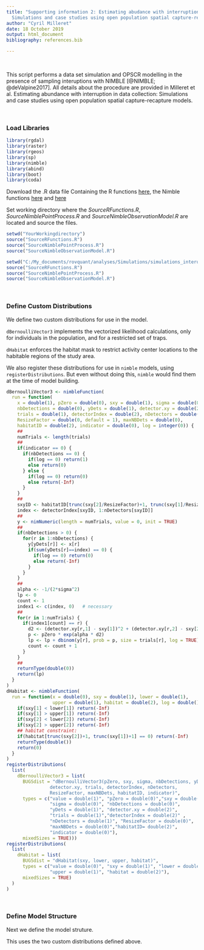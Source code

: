 ```yaml
---
title: "Supporting information 2: Estimating abudance with interruption in data collection.
  Simulations and case studies using open population spatial capture-recapture"
author: "Cyril Milleret"
date: 18 October 2019
output: html_document
bibliography: references.bib

---
```

  
  <!---
  http://cyrilmi.github.io/Interruptions/Interruptions.html 
-->
  
  
  
  <!--
  Back to [NIMBLE Vignettes](https://cyrilmi.github.io/Interruptions/Interruptions.html) 
-->
  
  
  \  

This script performs a data set simulation and OPSCR modelling in the presence of sampling interuptions with NIMBLE [@NIMBLE; @deValpine2017]. All details about the procedure are provided in Milleret et al. Estimating abundance with interruption in data collection: Simulations and case studies using open population spatial capture-recapture models.


\   

### Load Libraries 

```r
library(rgdal)
library(raster)
library(rgeos)
library(sp)
library(nimble)
library(abind)
library(boot)
library(coda)
```


Download the .R data file Containing the R functions [here](http://cyrilmi.github.io/Interruptions/SourceRFunctions.R), the Nimble functions [here](http://cyrilmi.github.io/Interruptions/SourceNimbleObservationModel.R) and [here](http://cyrilmi.github.io/Interruptions/SourceNimbleObservationModel.R) 

Set working directory where the *SourceRFunctions.R*, *SourceNimblePointProcess.R* and *SourceNimbleObservationModel.R* are located and source the files.

```r
setwd("YourWorkingdirectory")
source("SourceRFunctions.R")
source("SourceNimblePointProcess.R")
source("SourceNimbleObservationModel.R")
```


```r
setwd("C:/My_documents/rovquant/analyses/Simulations/simulations_interuption/")
source("SourceRFunctions.R")
source("SourceNimblePointProcess.R")
source("SourceNimbleObservationModel.R")
```




\  

### Define Custom Distributions

We define two custom distributions for use in the model.

`dBernoulliVector3` implements the vectorized likelihood calculations, only
for individuals in the population, and for a restricted set of traps.

`dHabitat` enforces the habitat mask to restrict activity center
locations to the habitable regions of the study area.

We also register these distributions for use in `nimble` models, using
`registerDistributions`.  But even without doing this, `nimble` would
find them at the time of model building.


```r
dBernoulliVector3 <- nimbleFunction(
  run = function(
    x = double(1), pZero = double(0), sxy = double(1), sigma = double(0),
    nbDetections = double(0), yDets = double(1), detector.xy = double(2),
    trials = double(1), detectorIndex = double(2), nDetectors = double(1),
    ResizeFactor = double(0, default = 1), maxNBDets = double(0),
    habitatID = double(2), indicator = double(0), log = integer(0)) {
    ##
    numTrials <- length(trials)
    ##
    if(indicator == 0) {
      if(nbDetections == 0) {
        if(log == 0) return(1)
        else return(0)
      } else {
        if(log == 0) return(0)
        else return(-Inf)
      }
    }
    ##
    sxyID <- habitatID[trunc(sxy[2]/ResizeFactor)+1, trunc(sxy[1]/ResizeFactor)+1]
    index <- detectorIndex[sxyID, 1:nDetectors[sxyID]]
    ##
    y <- nimNumeric(length = numTrials, value = 0, init = TRUE)
    ##
    if(nbDetections > 0) {
      for(r in 1:nbDetections) {
        y[yDets[r]] <- x[r] 
        if(sum(yDets[r]==index) == 0) {
          if(log == 0) return(0)
          else return(-Inf)
        } 
      } 
    }
    ##
    alpha <- -1/(2*sigma^2)
    lp <- 0
    count <- 1 
    index1 <- c(index, 0)   # necessary
    ##
    for(r in 1:numTrials) {
      if(index1[count] == r) {
        d2 <- (detector.xy[r,1] - sxy[1])^2 + (detector.xy[r,2] - sxy[2])^2
        p <- pZero * exp(alpha * d2)
        lp <- lp + dbinom(y[r], prob = p, size = trials[r], log = TRUE)
        count <- count + 1
      }
    }
    ##
    returnType(double(0))
    return(lp)
  }
)
dHabitat <- nimbleFunction(
  run = function(x = double(0), sxy = double(1), lower = double(1),
                 upper = double(1), habitat = double(2), log = double()) {
    if(sxy[1] < lower[1]) return(-Inf)
    if(sxy[1] > upper[1]) return(-Inf)
    if(sxy[2] < lower[2]) return(-Inf)
    if(sxy[2] > upper[2]) return(-Inf)
    ## habitat constraint:
    if(habitat[trunc(sxy[2])+1, trunc(sxy[1])+1] == 0) return(-Inf)
    returnType(double())
    return(0)
  }
)
registerDistributions(
  list(
    dBernoulliVector3 = list(
      BUGSdist = "dBernoulliVector3(pZero, sxy, sigma, nbDetections, yDets, 
                detector.xy, trials, detectorIndex, nDetectors,
                ResizeFactor, maxNBDets, habitatID, indicator)",
      types = c("value = double(1)", "pZero = double(0)","sxy = double(1)",
                "sigma = double(0)", "nbDetections = double(0)",
                "yDets = double(1)", "detector.xy = double(2)",
                "trials = double(1)","detectorIndex = double(2)" ,
                "nDetectors = double(1)", "ResizeFactor = double(0)",
                "maxNBDets = double(0)","habitatID= double(2)",
                "indicator = double(0)"),
      mixedSizes = TRUE)))
registerDistributions(
  list(
    dHabitat = list(
      BUGSdist = "dHabitat(sxy, lower, upper, habitat)",
      types = c("value = double(0)", "sxy = double(1)", "lower = double(1)",
                "upper = double(1)", "habitat = double(2)"),
      mixedSizes = TRUE)
  )
)
```

\   

### Define Model Structure

Next we define the model struture.

This uses the two custom distributions defined above.